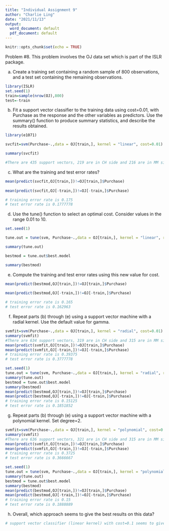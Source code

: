 ---
title: "Individual Assignment 9"
author: "Charlie Ling"
date: "2021/11/13"
output:
  word_document: default
  pdf_document: default
---

```{r setup, include=FALSE}
knitr::opts_chunk$set(echo = TRUE)
```

Problem #8. This problem involves the OJ data set which is part of the ISLR package. 

(a) Create a training set containing a random sample of 800 observations, and a test set containing the remaining observations.
```{r}
library(ISLR)
set.seed(1)
train=sample(nrow(OJ),800)
test=-train
```


(b) Fit a support vector classifier to the training data using cost=0.01, with Purchase as the response and the other variables as predictors. Use the summary() function to produce summary statistics, and describe the results obtained.
```{r}
library(e1071)

svcfit=svm(Purchase~.,data = OJ[train,], kernel = "linear", cost=0.01)

summary(svcfit)

#There are 435 support vectors, 219 are in CH side and 216 are in MM side 
```

(c) What are the training and test error rates?
```{r}
mean(predict(svcfit,OJ[train,])!=OJ[train,]$Purchase)
  
mean(predict(svcfit,OJ[-train,])!=OJ[-train,]$Purchase)  

# training error rate is 0.175
# test error rate is 0.1777778
```

(d) Use the tune() function to select an optimal cost. Consider values in the range 0.01 to 10.
```{r}
set.seed(1)

tune.out = tune(svm, Purchase~.,data = OJ[train,], kernel = "linear", ranges=list(cost=c(0.1,1,10)))

summary(tune.out)

bestmod = tune.out$best.model

summary(bestmod)
```


(e) Compute the training and test error rates using this new value for cost.
```{r}
mean(predict(bestmod,OJ[train,])!=OJ[train,]$Purchase)
  
mean(predict(bestmod,OJ[-train,])!=OJ[-train,]$Purchase)  

# training error rate is 0.165
# test error rate is 0.162963
```


(f) Repeat parts (b) through (e) using a support vector machine with a radial kernel. Use the default value for gamma.
```{r}
svmfit=svm(Purchase~.,data = OJ[train,], kernel = "radial", cost=0.01)
summary(svmfit)
#There are 634 support vectors, 319 are in CH side and 315 are in MM side 
mean(predict(svmfit,OJ[train,])!=OJ[train,]$Purchase)
mean(predict(svmfit,OJ[-train,])!=OJ[-train,]$Purchase)  
# training error rate is 0.39375
# test error rate is 0.3777778
```
```{r}
set.seed(1)
tune.out = tune(svm, Purchase~.,data = OJ[train,], kernel = "radial", ranges=list(cost=c(0.1,1,10)))
summary(tune.out)
bestmod = tune.out$best.model
summary(bestmod)
mean(predict(bestmod,OJ[train,])!=OJ[train,]$Purchase)
mean(predict(bestmod,OJ[-train,])!=OJ[-train,]$Purchase)  
# training error rate is 0.15125
# test error rate is 0.1851852
```


(g) Repeat parts (b) through (e) using a support vector machine with a polynomial kernel. Set degree=2.
```{r}
svmfit=svm(Purchase~.,data = OJ[train,], kernel = "polynomial", cost=0.01, degree=2)
summary(svmfit)
#There are 636 support vectors, 321 are in CH side and 315 are in MM side 
mean(predict(svmfit,OJ[train,])!=OJ[train,]$Purchase)
mean(predict(svmfit,OJ[-train,])!=OJ[-train,]$Purchase)  
# training error rate is 0.3725
# test error rate is 0.3666667
```

```{r}
set.seed(1)
tune.out = tune(svm, Purchase~.,data = OJ[train,], kernel = "polynomial", ranges=list(cost=c(0.1,1,10), degree = 2))
summary(tune.out)
bestmod = tune.out$best.model
summary(bestmod)
mean(predict(bestmod,OJ[train,])!=OJ[train,]$Purchase)
mean(predict(bestmod,OJ[-train,])!=OJ[-train,]$Purchase)  
# training error rate is 0.15
# test error rate is 0.1888889
```


(h) Overall, which approach seems to give the best results on this data?
```{r}
# support vector classifier (linear kernel) with cost=0.1 seems to give the best results
```

